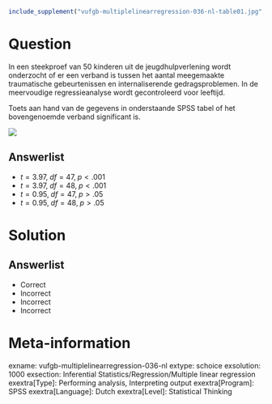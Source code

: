 ```{r, echo = FALSE, results = "hide"}
include_supplement("vufgb-multiplelinearregression-036-nl-table01.jpg", recursive = TRUE)
```

Question
========

In een steekproef van 50 kinderen uit de jeugdhulpverlening wordt onderzocht of er een verband is tussen het aantal meegemaakte traumatische gebeurtenissen en internaliserende gedragsproblemen. In de meervoudige regressieanalyse wordt gecontroleerd voor leeftijd.

Toets aan hand van de gegevens in onderstaande SPSS tabel of het bovengenoemde verband significant is.

![](vufgb-multiplelinearregression-036-nl-table01.jpg)
  
Answerlist
----------
* $t = 3.97,\;df = 47,\;p < .001$
* $t = 3.97,\;df = 48,\;p < .001$
* $t = 0.95,\;df = 47,\;p > .05$
* $t = 0.95,\;df = 48,\;p > .05$

Solution
========

Answerlist
----------
* Correct
* Incorrect
* Incorrect
* Incorrect

Meta-information
================
exname: vufgb-multiplelinearregression-036-nl
extype: schoice
exsolution: 1000
exsection: Inferential Statistics/Regression/Multiple linear regression
exextra[Type]: Performing analysis, Interpreting output
exextra[Program]: SPSS
exextra[Language]: Dutch
exextra[Level]: Statistical Thinking